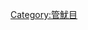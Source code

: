 {{noteTA
|1= zh-tw:履眼魷;zh-cn:履乌贼;
|2= zh-tw:眼魷屬;zh-cn:履乌贼属;
|3= zh-tw:小頭魷科;zh-cn:小头乌贼科;
}}
{{commonscat|Cranchiidae}}
{{wikispecies|Cranchiidae}}
[[Category:管魷目|Category:管魷目]]